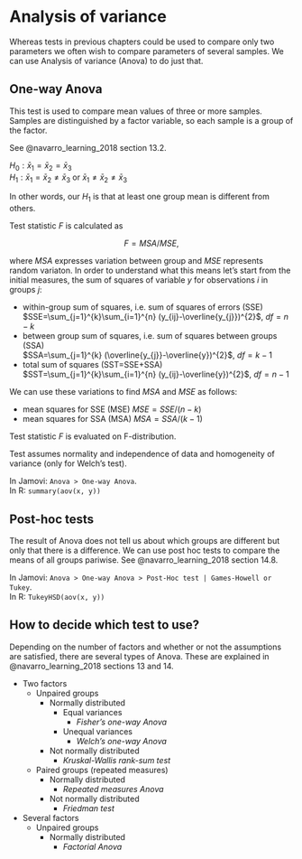 # Analysis of variance

Whereas tests in previous chapters could be used to compare only two parameters we often wish to compare parameters of several samples. We can use Analysis of variance (Anova) to do just that.

## One-way Anova

This test is used to compare mean values of three or more samples. Samples are distinguished by a factor variable, so each sample is a group of the factor.

See @navarro_learning_2018 section 13.2.

$H_0: \bar{x}_1 = \bar{x}_2 = \bar{x}_3$  
$H_1: \bar{x}_1 = \bar{x}_2 \neq \bar{x}_3$ or $\bar{x}_1 \neq \bar{x}_2 \neq \bar{x}_3$

In other words, our $H_1$ is that at least one  group mean is different from others.

Test statistic $F$ is calculated as 

$$F = MSA / MSE,$$

where $MSA$ expresses variation between group and $MSE$ represents random variaton. In order to understand what this means let's start from the initial measures, the sum of squares of variable $y$ for observations $i$ in groups $j$:

- within-group sum of squares, i.e. sum of squares of errors (SSE)  
  $SSE=\sum_{j=1}^{k}\sum_{i=1}^{n} (y_{ij}-\overline{y_{j}})^{2}$, $df = n - k$
- between group sum of squares, i.e. sum of squares between groups (SSA)  
  $SSA=\sum_{j=1}^{k} (\overline{y_{j}}-\overline{y})^{2}$, $df = k - 1$
- total sum of squares (SST=SSE+SSA)  
  $SST=\sum_{j=1}^{k}\sum_{i=1}^{n} (y_{ij}-\overline{y})^{2}$, $df = n - 1$

We can use these variations to find $MSA$ and $MSE$ as follows:

- mean squares for SSE (MSE)
  $MSE = SSE / (n - k)$
- mean squares for SSA (MSA)
  $MSA = SSA / (k - 1)$

Test statistic $F$ is evaluated on F-distribution.

Test assumes normality and independence of data and homogeneity of variance (only for Welch's test).

In Jamovi: `Anova > One-way Anova`.  
In R: `summary(aov(x, y))`

## Post-hoc tests

The result of Anova does not tell us about which groups are different but only that there is a difference. We can use post hoc tests to compare the means of all groups pariwise. See @navarro_learning_2018 section 14.8.

In Jamovi: `Anova > One-way Anova > Post-Hoc test | Games-Howell or Tukey `.  
In R: `TukeyHSD(aov(x, y))`

## How to decide which test to use?

Depending on the number of factors and whether or not the assumptions are satisfied, there are several types of Anova. These are explained in @navarro_learning_2018 sections 13 and 14.

- Two factors
  - Unpaired groups
    - Normally distributed
      - Equal variances
        - *Fisher's one-way Anova*
      - Unequal variances
        - *Welch's one-way Anova*
    - Not normally distributed
      - *Kruskal-Wallis rank-sum test*
  - Paired groups (repeated measures)
    - Normally distributed
      - *Repeated measures Anova*
    - Not normally distributed
      - *Friedman test*
- Several factors
  - Unpaired groups
    - Normally distributed
      - *Factorial Anova*